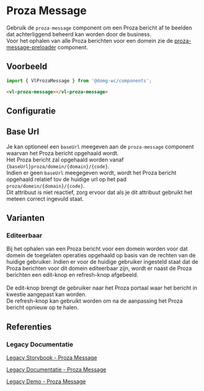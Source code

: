 
# Proza Message

Gebruik de `proza-message` component om een Proza bericht af te beelden dat achterliggend beheerd kan worden door de
business.<br/>
Voor het ophalen van alle Proza berichten voor een domein zie de
[proza-message-preloader](/docs/components-proza-message-preloader--proza-message-preloader-default) component.


## Voorbeeld

```js
import { VlProzaMessage } from '@domg-wc/components';
```

```html
<vl-proza-message></vl-proza-message>
```

<Canvas of={VlProzaMessageStories.ProzaMessageDefault} />


## Configuratie

<ArgTypes of={VlProzaMessageStories.ProzaMessageDefault} />


## Base Url

Je kan optioneel een `baseUrl` meegeven aan de `proza-message` component waarvan het Proza bericht opgehaald wordt.<br/>
Het Proza bericht zal opgehaald worden vanaf `{baseUrl}proza/domein/{domain}/{code}`.<br/>
Indien er geen `baseUrl` meegegeven wordt, wordt het Proza bericht opgehaald relatief tov de huidige url op het pad
`proza/domein/{domain}/{code}`.<br/>
Dit attribuut is niet reactief, zorg ervoor dat als je dit attribuut gebruikt het meteen correct ingevuld staat.


## Varianten

### Editeerbaar

Bij het ophalen van een Proza bericht voor een domein worden voor dat domein de toegelaten operaties opgehaald op basis
van de rechten van de huidige gebruiker. Indien er voor de huidige gebruiker ingesteld staat dat de Proza berichten voor
dit domein editeerbaar zijn, wordt er naast de Proza berichten een edit-knop en refresh-knop afgebeeld.<br/>
<br/>
De edit-knop brengt de gebruiker naar het Proza portaal waar het bericht in kwestie aangepast kan worden.<br/>
De refresh-knop kan gebruikt worden om na de aanpassing het Proza bericht opnieuw op te halen.

<Canvas of={VlProzaMessageStories.ProzaMessageEditable} />


## Referenties

### Legacy Documentatie

[Legacy Storybook - Proza Message](https://webcomponenten.omgeving.vlaanderen.be/storybook/?path=/docs/legacy-vl-proza-message--non-editable)

[Legacy Documentatie - Proza Message](https://webcomponenten.omgeving.vlaanderen.be/doc/VlProzaMessage.html)

[Legacy Demo - Proza Message](https://webcomponenten.omgeving.vlaanderen.be/demo/vl-proza-message.html)
